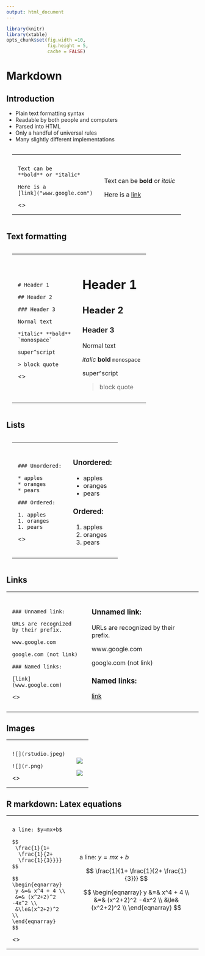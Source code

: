 ```yaml
---
output: html_document
---
```



```r
library(knitr)
library(xtable)
opts_chunk$set(fig.width =10,
               fig.height = 5,
               cache = FALSE)
```



# Markdown

## Introduction

- Plain text formatting syntax
- Readable by both people and computers
- Parsed into HTML
- Only a handful of universal rules
- Many slightly different implementations

<table style="width:100%; text-align: left; padding: 15px;"><tr>

<td style ="padding: 15px;">
```
Text can be
**bold** or *italic*

Here is a
[link]("www.google.com")
```
<\td>
<td style ="padding: 15px;">
Text can be
**bold** or *italic*

Here is a
[link]("www.google.com")
</td>
</tr></table>


##  Text formatting

<table style="width:100%; text-align: left; padding: 15px;"><tr>

<td style ="padding: 15px;">
```
# Header 1

## Header 2

### Header 3

Normal text

*italic* **bold**
`monospace`

super^script

> block quote
```
<\td>
<td style ="padding: 15px;">
# Header 1

## Header 2

### Header 3

Normal text

*italic* **bold**
`monospace`

super^script

> block quote
</td>
</tr></table>


## Lists

<table style="width:100%; text-align: left; padding: 15px;"><tr>

<td style ="padding: 15px;">
```
### Unordered:

* apples
* oranges
* pears

### Ordered:

1. apples
1. oranges
1. pears
```
<\td>
<td style ="padding: 15px;">
### Unordered:

* apples
* oranges
* pears

### Ordered:

1. apples
1. oranges
1. pears
</td>
</tr></table>


## Links

<table style="width:100%; text-align: left;"><tr>

<td style ="padding: 15px;">
```
### Unnamed link:

URLs are recognized
by their prefix.

www.google.com

google.com (not link)

### Named links:

[link](www.google.com)
```
<\td>
<td style ="padding: 15px;">
### Unnamed link:

URLs are recognized
by their prefix.

www.google.com

google.com (not link)

### Named links:

[link](www.google.com)

</td>
</tr></table>

## Images


<table style="width:100%; text-align: left;"><tr>

<td style ="padding: 15px;">
```
![](rstudio.jpeg)

![](r.png)
```
<\td>
<td style ="padding: 15px;">
![](rstudio.jpeg)

![](r.png)
</td>
</tr></table>


## R markdown: Latex equations

<table style="width:100%; text-align: left;"><tr>

<td style ="padding: 15px;">
```
a line: $y=mx+b$

$$
 \frac{1}{1+
  \frac{1}{2+
  \frac{1}{3}}}}
$$

$$
\begin{eqnarray}
 y &=& x^4 + 4 \\
 &=& (x^2+2)^2 -4x^2 \\
 &\le&(x^2+2)^2 \\
\end{eqnarray}
$$
```

<\td>
<td style ="padding: 15px;">
a line: $y=mx+b$

$$
 \frac{1}{1+
  \frac{1}{2+
  \frac{1}{3}}}
$$

$$ 
\begin{eqnarray}
 y &=& x^4 + 4 \\
 &=& (x^2+2)^2 -4x^2 \\
 &\le&(x^2+2)^2 \\
\end{eqnarray}
$$

</td>
</tr></table>


